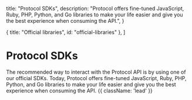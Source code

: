 
  title: "Protocol SDKs",
  description:
    "Protocol offers fine-tuned JavaScript, Ruby, PHP, Python, and Go libraries to make your life easier and give you the best experience when consuming the API.",
}

  { title: "Official libraries", id: "official-libraries" },
]

# Protocol SDKs

The recommended way to interact with the Protocol API is by using one of our official SDKs. Today, Protocol offers fine-tuned JavaScript, Ruby, PHP, Python, and Go libraries to make your life easier and give you the best experience when consuming the API. {{ className: 'lead' }}

<Libraries />
